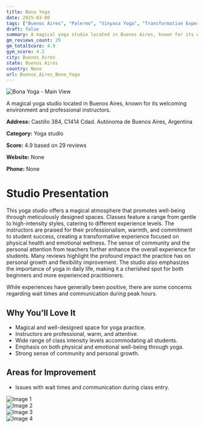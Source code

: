 ```yaml
---
title: Bona Yoga
date: 2025-03-08
tags: ["Buenos Aires", "Palermo", "Vinyasa Yoga", "Transformative Experience", "Buenos Aires"]  
draft: false
summary: A magical yoga studio located in Buenos Aires, known for its welcoming environment and professional instructors.
gm_reviews_count: 29
gm_totalScore: 4.9
gym_score: 4.2
city: Buenos_Aires
state: Buenos Aires
country: None
url: Buenos_Aires_Bona_Yoga
---
```


<div className="aspect-[16/9] relative my-8">
  <img 
    src="https://lh5.googleusercontent.com/p/AF1QipN2eQ--1z4VwRl_irrjkabwlNp3ATzQ7sg9njhw=w1920-h1080-k-no"
    alt="Bona Yoga - Main View"
    className="object-cover absolute inset-0 w-full h-full rounded-lg"
  />
</div>

A magical yoga studio located in Buenos Aires, known for its welcoming environment and professional instructors.

**Address:** Castillo 384, C1414 Cdad. Autónoma de Buenos Aires, Argentina

**Category:** Yoga studio

**Score:** 4.9 based on 29 reviews

**Website:** None

**Phone:** None

# Studio Presentation

This yoga studio offers a magical atmosphere that promotes well-being through meticulously designed spaces. Classes feature a range from gentle to high-intensity styles, catering to different experience levels. The instructors are praised for their professionalism, warmth, and commitment to student success, creating a transformative experience focused on physical health and emotional wellness. The sense of community and the personal attention from teachers further enhance the overall experience for students. Many reviews highlight the profound impact the practice has on personal growth and flexibility improvement. The studio also emphasizes the importance of yoga in daily life, making it a cherished spot for both beginners and more experienced practitioners.

While experiences have generally been positive, there are some concerns regarding wait times and communication during peak hours.

## Why You'll Love It

- Magical and well-designed space for yoga practice.
- Instructors are professional, warm, and attentive.
- Wide range of class intensity levels accommodating all students.
- Emphasis on both physical and emotional well-being through yoga.
- Strong sense of community and personal growth.

## Areas for Improvement

- Issues with wait times and communication during class entry.

<div className="grid grid-cols-1 xl:grid-cols-2 gap-4 my-8">
<div className="aspect-[4/3] relative"><img src="https://lh5.googleusercontent.com/p/AF1QipPzcS3QQ1MoZrMdTWbi3xRy-xI9w0KMARNJZa7f=w1920-h1080-k-no" alt="Image 1" className="object-cover absolute inset-0 w-full h-full rounded-lg" /></div>
<div className="aspect-[4/3] relative"><img src="https://lh5.googleusercontent.com/p/AF1QipPyFk2FEIlxtWJ_QylTrSlnox77JXCG8crK3d6P=w1920-h1080-k-no" alt="Image 2" className="object-cover absolute inset-0 w-full h-full rounded-lg" /></div>
<div className="aspect-[4/3] relative"><img src="https://lh5.googleusercontent.com/p/AF1QipOkbZ2qSin0pKPqtRVmtyVDpwQz7vfMUcyACIAJ=w1920-h1080-k-no" alt="Image 3" className="object-cover absolute inset-0 w-full h-full rounded-lg" /></div>
<div className="aspect-[4/3] relative"><img src="https://lh5.googleusercontent.com/p/AF1QipPT2HnTi47Be4RwufHeml0oUh3syC226g9K9cEm=w1920-h1080-k-no" alt="Image 4" className="object-cover absolute inset-0 w-full h-full rounded-lg" /></div>
</div>